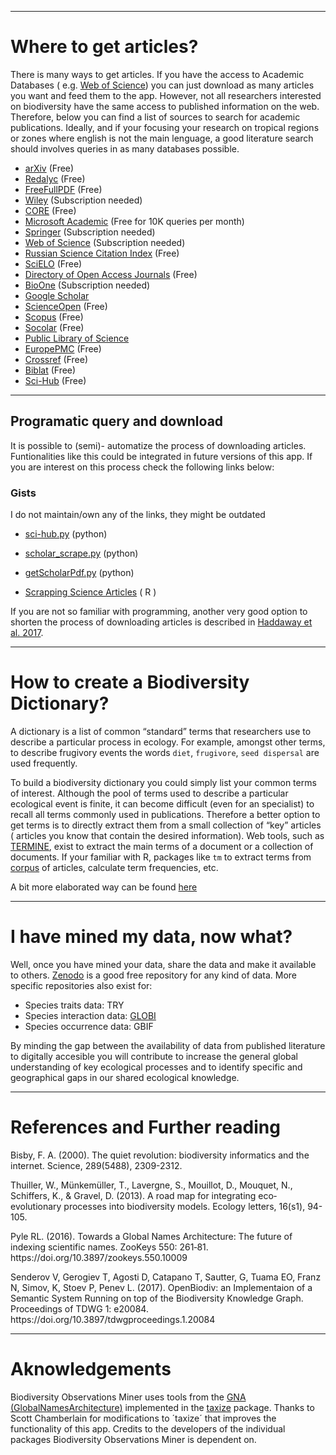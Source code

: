 


----------


# Where to get articles? 

There is many ways to get articles. If you have the access to Academic Databases ( e.g. [Web of Science](https://login.webofknowledge.com/)) you can just download as many articles you want and feed them to the app. However, not all researchers interested on biodiversity have the same access to published information on the web. Therefore, below you can find a list of sources to search for academic publications. Ideally, and if your focusing your research on tropical regions or zones where english is not the main lenguage, a good literature search should involves queries in as many databases possible.

+ [arXiv](arxiv.org) (Free) 
+ [Redalyc](www.redalyc.org) (Free) 
+ [FreeFullPDF](www.freefullpdf.com) (Free) 
+ [Wiley](www.wiley.com) (Subscription needed) 
+ [CORE](core.ac.uk) (Free) 
+ [Microsoft Academic](academic.microsoft.com) (Free for 10K queries per month) 
+ [Springer](www.springer.com) (Subscription needed) 
+ [Web of Science](webofknowledge.com) (Subscription needed) 
+ [Russian Science Citation Index](elibrary.ru) (Free) 
+ [SciELO](www.scielo.org) (Free) 
+ [Directory of Open Access Journals](www.doaj.org) (Free) 
+ [BioOne](www.bioonepublishing.org) (Subscription needed) 
+ [Google Scholar](scholar.google.com)
+ [ScienceOpen](scienceopen.com) (Free) 
+ [Scopus](www.scopus.com) (Free) 
+ [Socolar](www.socolar.com) (Free) 
+ [Public Library of Science](www.plos.org)
+ [EuropePMC](europepmc.org) (Free) 
+ [Crossref](www.crosref.org) (Free) 
+ [Biblat](biblat.unam.mx) (Free)  
+ [Sci-Hub](sci-hub.cc) (Free) 

----------

## Programatic query and download 

It is possible to (semi)- automatize the process of downloading articles. Funtionalities like this could be integrated in future versions of this app. If you are interest on this process check the following links below: 

### Gists 

I do not maintain/own any of the links, they might be outdated

- [sci-hub.py](https://github.com/zaytoun/scihub.py) (python)

- [scholar_scrape.py](https://gist.github.com/napmany/e92156d335ce23074cfc8f6ce7744f75) (python)

- [getScholarPdf.py](https://gist.github.com/gongstar/6710364) (python)

- [Scrapping Science Articles](https://gist.github.com/rmarrotte/c6e8c79d69f481670167354ec9b3d65e) ( R )


If you are not so familiar with programming, another very good option to shorten the process of downloading articles is described in [Haddaway et al. 2017](https://environmentalevidencejournal.biomedcentral.com/articles/10.1186/s13750-016-0079-2). 

----------

# How to create a Biodiversity Dictionary? 

A dictionary is a list of common "standard" terms that researchers use to describe a particular process in ecology.  For example, amongst other terms, to describe frugivory events the words `diet`, `frugivore`, `seed dispersal` are used frequently.


To build a biodiversity dictionary you could simply list your common terms of interest. Although the pool of terms used to describe a particular ecological event is finite, it can become difficult (even for an specialist) to recall all terms commonly used in publications. Therefore a better option to get terms is to directly extract them from a small collection of "key" articles ( articles you know that contain the desired information).  Web tools, such as  [TERMINE](http://www.nactem.ac.uk/software/termine/#form), exist to extract the main terms of a document or a collection of documents. If your familiar with R, packages like `tm` to extract terms from [corpus](reference to corpus) of articles, calculate term frequencies, etc. 


A bit more elaborated way can be found [here](http://journals.plos.org/plosone/article?id=10.1371/journal.pone.0175277)


----------

# I have mined my data, now what? 


Well, once you have mined your data, share the data and make it available to others. [Zenodo](https://zenodo.org/) is a good free repository for any kind of data. More specific repositories also exist for: 
  
  + Species traits data:  TRY
  + Species interaction data: [GLOBI](https://www.globalbioticinteractions.org/contribute)
  + Species occurrence data: GBIF
  
By minding the gap between the availability of data from published literature to digitally accesible you will contribute to increase the general global understanding of key ecological processes and to identify specific and geographical gaps in our shared ecological knowledge. 

----------

# References and Further reading



Bisby, F. A. (2000). The quiet revolution: biodiversity informatics and the internet. Science, 289(5488), 2309-2312.

Thuiller, W., Münkemüller, T., Lavergne, S., Mouillot, D., Mouquet, N., Schiffers, K., & Gravel, D. (2013). A road map for integrating eco‐evolutionary processes into biodiversity models. Ecology letters, 16(s1), 94-105.


Pyle RL. (2016). Towards a Global Names Architecture: The future of indexing scientific names. ZooKeys 550: 261‑81. https://doi.org/10.3897/zookeys.550.10009

Senderov V, Gerogiev T, Agosti D, Catapano T, Sautter, G, Tuama EO, Franz N, Simov, K, Stoev P, Penev L. (2017). OpenBiodiv: an Implementaion of a Semantic System Running on top of the Biodiversity Knowledge Graph. Proceedings of TDWG 1: e20084. https://doi.org/10.3897/tdwgproceedings.1.20084


----------

# Aknowledgements 

Biodiversity Observations Miner uses tools from the [GNA (GlobalNamesArchitecture)](https://github.com/GlobalNamesArchitecture) implemented in the [taxize](https://github.com/ropensci/taxize) package. Thanks to Scott Chamberlain for modifications to ´taxize´ that improves the functionality of this app.
Credits to the developers of the individual packages Biodiversity Observations Miner is dependent on.  
